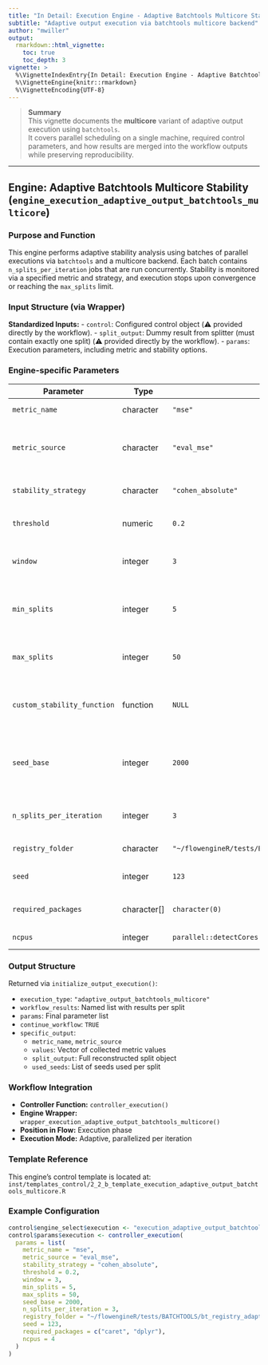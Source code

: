 ```yaml
---
title: "In Detail: Execution Engine - Adaptive Batchtools Multicore Stability"
subtitle: "Adaptive output execution via batchtools multicore backend"
author: "mwiller"
output:
  rmarkdown::html_vignette:
    toc: true
    toc_depth: 3
vignette: >
  %\VignetteIndexEntry{In Detail: Execution Engine - Adaptive Batchtools Multicore Stability}
  %\VignetteEngine{knitr::rmarkdown}
  %\VignetteEncoding{UTF-8}
---
```


> **Summary**  
> This vignette documents the **multicore** variant of adaptive output execution using `batchtools`.  
> It covers parallel scheduling on a single machine, required control parameters, and how results are merged into the workflow outputs while preserving reproducibility.

---

## Engine: Adaptive Batchtools Multicore Stability (`engine_execution_adaptive_output_batchtools_multicore`)

### Purpose and Function
This engine performs adaptive stability analysis using batches of parallel executions via `batchtools` and a multicore backend. Each batch contains `n_splits_per_iteration` jobs that are run concurrently. Stability is monitored via a specified metric and strategy, and execution stops upon convergence or reaching the `max_splits` limit.

### Input Structure (via Wrapper)

**Standardized Inputs:**
- `control`: Configured control object (⚠️ provided directly by the workflow).
- `split_output`: Dummy result from splitter (must contain exactly one split) (⚠️ provided directly by the workflow).
- `params`: Execution parameters, including metric and stability options.

### Engine-specific Parameters

| Parameter                  | Type       | Default                                                   | Description                                                  |
|---------------------------|------------|-----------------------------------------------------------|--------------------------------------------------------------|
| `metric_name`             | character  | `"mse"`                                                   | Metric to monitor                                            |
| `metric_source`           | character  | `"eval_mse"`                                              | Name of evaluation engine providing the metric               |
| `stability_strategy`      | character  | `"cohen_absolute"`                                        | Strategy for detecting convergence                           |
| `threshold`               | numeric    | `0.2`                                                     | Threshold for stability strategy                             |
| `window`                  | integer    | `3`                                                       | Number of trailing values considered                         |
| `min_splits`              | integer    | `5`                                                       | Minimum iterations before stability is evaluated             |
| `max_splits`              | integer    | `50`                                                      | Maximum number of iterations allowed                         |
| `custom_stability_function` | function | `NULL`                                                    | Optional custom function for stability checking              |
| `seed_base`               | integer    | `2000`                                                    | Base seed; individual seeds increment from this value        |
| `n_splits_per_iteration`  | integer    | `3`                                                       | Number of parallel jobs in each iteration                    |
| `registry_folder`         | character  | `"~/flowengineR/tests/BATCHTOOLS/bt_registry_adaptive_output_multicore"` | Path to registry |
| `seed`                    | integer    | `123`                                                     | Seed for batchtools registry                                 |
| `required_packages`       | character[]| `character(0)`                                            | Packages loaded inside jobs                                  |
| `ncpus`                   | integer    | `parallel::detectCores()`                                 | CPUs per job                                                 |

### Output Structure

Returned via `initialize_output_execution()`:

- `execution_type`: `"adaptive_output_batchtools_multicore"`
- `workflow_results`: Named list with results per split
- `params`: Final parameter list
- `continue_workflow`: `TRUE`
- `specific_output`:
    - `metric_name`, `metric_source`
    - `values`: Vector of collected metric values
    - `split_output`: Full reconstructed split object
    - `used_seeds`: List of seeds used per split

### Workflow Integration

- **Controller Function:** `controller_execution()`
- **Engine Wrapper:** `wrapper_execution_adaptive_output_batchtools_multicore()`
- **Position in Flow:** Execution phase
- **Execution Mode:** Adaptive, parallelized per iteration

### Template Reference

This engine's control template is located at:  
`inst/templates_control/2_2_b_template_execution_adaptive_output_batchtools_multicore.R`

### Example Configuration
```r
control$engine_select$execution <- "execution_adaptive_output_batchtools_multicore"
control$params$execution <- controller_execution(
  params = list(
    metric_name = "mse",
    metric_source = "eval_mse",
    stability_strategy = "cohen_absolute",
    threshold = 0.2,
    window = 3,
    min_splits = 5,
    max_splits = 50,
    seed_base = 2000,
    n_splits_per_iteration = 3,
    registry_folder = "~/flowengineR/tests/BATCHTOOLS/bt_registry_adaptive_output_multicore",
    seed = 123,
    required_packages = c("caret", "dplyr"),
    ncpus = 4
  )
)
```
